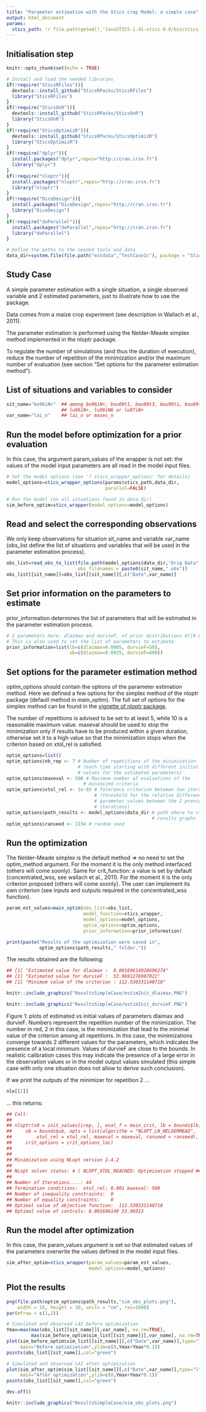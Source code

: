```yaml
---
title: "Parameter estimation with the Stics crop Model: a simple case"
output: html_document
params:
  stics_path: !r file.path(getwd(),"JavaSTICS-1.41-stics-9.0/bin/stics_modulo")
---
```


## Initialisation step

```r
knitr::opts_chunk$set(echo = TRUE)

# Install and load the needed libraries
if(!require("SticsRFiles")){
  devtools::install_github("SticsRPacks/SticsRFiles")
  library("SticsRFiles")
}
if(!require("SticsOnR")){
  devtools::install_github("SticsRPacks/SticsOnR")
  library("SticsOnR")
}
if(!require("SticsOptimizR")){
  devtools::install_github("SticsRPacks/SticsOptimizR")
  library("SticsOptimizR")
}
if(!require("dplyr")){
  install.packages("dplyr",repos="http://cran.irsn.fr")
  library("dplyr")
}
if(!require("nloptr")){
  install.packages("nloptr",repos="http://cran.irsn.fr")
  library("nloptr")
}
if(!require("DiceDesign")){
  install.packages("DiceDesign",repos="http://cran.irsn.fr")
  library("DiceDesign")
}
if(!require("doParallel")){
  install.packages("doParallel",repos="http://cran.irsn.fr")
  library("doParallel")
}

# Define the paths to the needed tools and data
data_dir=system.file(file.path("extdata","TestCase1c"), package = "SticsOptimizR") 
```

## Study Case

A simple parameter estimation with a single situation, a single observed variable and 2 estimated parameters, just to illustrate how to use the package.

Data comes from a maize crop experiment (see description in Wallach et al., 2011).

The parameter estimation is performed using the Nelder-Meade simplex method implemented in the nloptr package.

To regulate the number of simulations (and thus the duration of execution), reduce the number of repetition of the minimization and/or the maximum number of evaluation (see section "Set options for the parameter estimation method").

## List of situations and variables to consider

```r

sit_name="bo96iN+"  ## among bo96iN+, bou00t1, bou00t3, bou99t1, bou99t3,
                    ## lu96iN+, lu96iN6 or lu97iN+
var_name="lai_n"    ## lai_n or masec_n

```


## Run the model before optimization for a prior evaluation

In this case, the argument param_values of the wrapper is not set: the values of the model input parameters are all read in the model input files.

```r

# Set the model options (see '? stics_wrapper_options' for details)
model_options=stics_wrapper_options(params$stics_path,data_dir,
                                    parallel=FALSE) 

# Run the model (on all situations found in data_dir)
sim_before_optim=stics_wrapper(model_options=model_options)

```

## Read and select the corresponding observations

We only keep observations for situation sit_name and variable var_name (obs_list define the list of situations and variables that will be used in the parameter estimation process).

```r
obs_list=read_obs_to_list(file.path(model_options$data_dir,"Orig Data"), 
                          obs_filenames = paste0(sit_name,".obs"))
obs_list[[sit_name]]=obs_list[[sit_name]][,c("Date",var_name)]

```

## Set prior information on the parameters to estimate

prior_information determines the list of parameters that will be estimated in the parameter estimation process.

```r
# 2 parameters here: dlaimax and durvieF, of prior distributions U([0.0005,0.0025]) and U([50,400])
# This is also used to set the list of parameters to estimate
prior_information=list(lb=c(dlaimax=0.0005, durvieF=50),
                       ub=c(dlaimax=0.0025, durvieF=400))
```

## Set options for the parameter estimation method

optim_options should contain the options of the parameter estimation method.
Here we defined a few options for the simplex method of the nloptr package (defautl method in main_optim).
The full set of options for the simplex method can be found in the [vignette of nloptr package](https://cran.r-project.org/web/packages/nloptr/vignettes/nloptr.pdf).

The number of repetitions is advised to be set to at least 5, while 10 is a reasonable maximum value.
maxeval should be used to stop the minimization only if results have to be produced within a given duration, otherwise set it to a high value so that the minimization stops when the criterion based on xtol_rel is satisfied. 

```r
optim_options=list() 
optim_options$nb_rep <- 7 # Number of repetitions of the minimization 
                          # (each time starting with different initial
                          # values for the estimated parameters) 
optim_options$maxeval <- 500 # Maximum number of evaluations of the 
                            # minimized criteria 
optim_options$xtol_rel <- 1e-03 # Tolerance criterion between two iterations
                                # (threshold for the relative difference of
                                # parameter values between the 2 previous 
                                # iterations)
optim_options$path_results <- model_options$data_dir # path where to store 
													 # results graphs
optim_options$ranseed <- 1234 # random seed  

```

## Run the optimization

The Nelder-Meade simplex is the default method => no need to set the 
optim_method argument. For the moment it is the only method interfaced (others will come soonly).
Same for crit_function: a value is set by default (concentrated_wss, see wallach et al., 2011). For the moment it is the only criterion proposed (others will come soonly). The user can implement its own criterion (see inputs and outputs required in the concentrated_wss function).

```r
param_est_values=main_optim(obs_list=obs_list,
                            model_function=stics_wrapper,
                            model_options=model_options,
                            optim_options=optim_options,
                            prior_information=prior_information)

print(paste("Results of the optimization were saved in",
            optim_options$path_results," folder."))
```

The results obtained are the following:
```r
## [1] "Estimated value for dlaimax :  0.00169614928696274"
## [1] "Estimated value for durvieF :  53.9691276907021"
## [1] "Minimum value of the criterion : 112.530331140718"
```


```r

knitr::include_graphics("ResultsSimpleCase/estimInit_dlaimax.PNG")

knitr::include_graphics("ResultsSimpleCase/estimInit_durvieF.PNG")

```

Figure 1: plots of estimated vs initial values of parameters dlaimax and durvieF. Numbers represent the repetition number of the minimization. The number in red, 2 in this case, is the minimization that lead to the minimal value of the criterion among all repetitions. In this case, the minimizations converge towards 2 different values for the parameters, which indicates the presence of a local minimum. Values of durvieF are close to the bounds. In realistic calibration cases this may indicate the presence of a large error in the observation values or in the model output values simulated (this simple case with only one situation does not allow to derive such conclusion).

If we print the outputs of the minimizer for repetition 2 ...
```r
nlo[[2]]
```
... this returns:
```r
## Call:
## 
## nloptr(x0 = init_values[irep, ], eval_f = main_crit, lb = bounds$lb, 
##     ub = bounds$ub, opts = list(algorithm = "NLOPT_LN_NELDERMEAD", 
##         xtol_rel = xtol_rel, maxeval = maxeval, ranseed = ranseed), ## 
##     crit_options = crit_options_loc)
## 
## 
## Minimization using NLopt version 2.4.2 
## 
## NLopt solver status: 4 ( NLOPT_XTOL_REACHED: Optimization stopped ## because xtol_rel or xtol_abs (above) was reached. )
## 
## Number of Iterations....: 44 
## Termination conditions:  xtol_rel: 0.001	maxeval: 500 
## Number of inequality constraints:  0 
## Number of equality constraints:    0 
## Optimal value of objective function:  112.530331140718 
## Optimal value of controls: 0.001696149 53.96913
```


## Run the model after optimization

In this case, the param_values argument is set so that estimated values of the parameters overwrite the values defined in the model input files.

```r
sim_after_optim=stics_wrapper(param_values=param_est_values,
                              model_options=model_options)
```

## Plot the results

```r
png(file.path(optim_options$path_results,"sim_obs_plots.png"),
    width = 15, height = 10, units = "cm", res=1000)
par(mfrow = c(1,2))

# Simulated and observed LAI before optimization
Ymax=max(max(obs_list[[sit_name]][,var_name], na.rm=TRUE),
         max(sim_before_optim$sim_list[[sit_name]][,var_name], na.rm=TRUE))
plot(sim_before_optim$sim_list[[sit_name]][,c("Date",var_name)],type="l",
     main="Before optimization",ylim=c(0,Ymax+Ymax*0.1))
points(obs_list[[sit_name]],col="green")

# Simulated and observed LAI after optimization
plot(sim_after_optim$sim_list[[sit_name]][,c("Date",var_name)],type="l",
     main="After optimization",ylim=c(0,Ymax+Ymax*0.1))
points(obs_list[[sit_name]],col="green")

dev.off()
```

```r
knitr::include_graphics("ResultsSimpleCase/sim_obs_plots.png")
```

